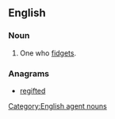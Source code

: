 ==English==

===Noun===
{{en-noun}}

# One who [[fidget]]s.

===Anagrams===
* [[regifted#English|regifted]]

[[Category:English agent nouns]]